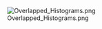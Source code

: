 {{{class="brush: r"
alpha = 0.5
col = rgb(0,1,0,alpha)
hist(rnorm(1000),nclass=50,col=col,xlim=c(-3,6))

alpha = 0.5
col = rgb(1,0,0,alpha)
hist(3+rnorm(1000),nclass=50,col=col,add=T)
}}}

[[Image:Overlapped_Histograms.png]]
